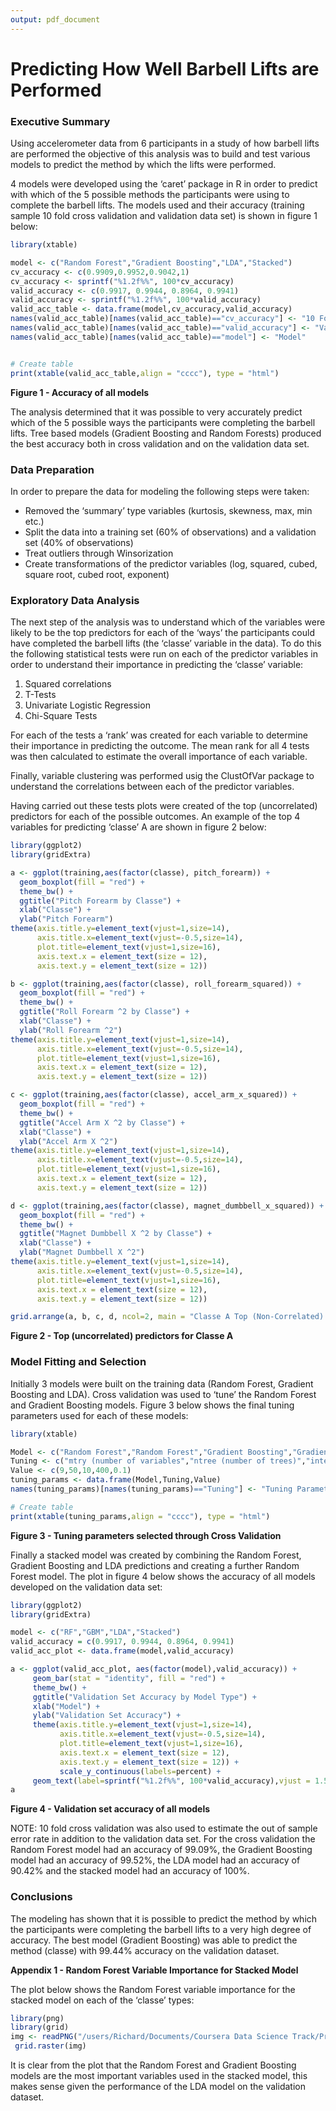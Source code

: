 ```yaml
---
output: pdf_document
---
```

Predicting How Well Barbell Lifts are Performed
=======================================================================

### Executive Summary

Using accelerometer data from 6 participants in a study of how barbell lifts are performed the objective of this analysis was to build and test various models to predict the method by which the lifts were performed.

4 models were developed using the 'caret' package in R in order to predict with which of the 5 possible methods the participants were using to complete the barbell lifts.  The models used and their accuracy (training sample 10 fold cross validation and validation data set) is shown in figure 1 below:

```r
library(xtable)

model <- c("Random Forest","Gradient Boosting","LDA","Stacked")
cv_accuracy <- c(0.9909,0.9952,0.9042,1)
cv_accuracy <- sprintf("%1.2f%%", 100*cv_accuracy)
valid_accuracy <- c(0.9917, 0.9944, 0.8964, 0.9941) 
valid_accuracy <- sprintf("%1.2f%%", 100*valid_accuracy)
valid_acc_table <- data.frame(model,cv_accuracy,valid_accuracy)
names(valid_acc_table)[names(valid_acc_table)=="cv_accuracy"] <- "10 Fold CV Accuracy"
names(valid_acc_table)[names(valid_acc_table)=="valid_accuracy"] <- "Validation Set Accuracy"
names(valid_acc_table)[names(valid_acc_table)=="model"] <- "Model"


# Create table
print(xtable(valid_acc_table,align = "cccc"), type = "html")

```


**Figure 1 - Accuracy of all models**

The analysis determined that it was possible to very accurately predict which of the 5 possible ways the participants were completing the barbell lifts.  Tree based models (Gradient Boosting and Random Forests) produced the best accuracy both in cross validation and on the validation data set.

### Data Preparation

In order to prepare the data for modeling the following steps were taken:

*  Removed the 'summary' type variables (kurtosis, skewness, max, min etc.)
*  Split the data into a training set (60% of observations) and a validation set (40% of observations)
*  Treat outliers through Winsorization
*  Create transformations of the predictor variables (log, squared, cubed, square root, cubed root, exponent)

### Exploratory Data Analysis

The next step of the analysis was to understand which of the variables were likely to be the top predictors for each of the 'ways' the participants could have completed the barbell lifts (the 'classe' variable in the data).  To do this the following statistical tests were run on each of the predictor variables in order to understand their importance in predicting the 'classe' variable:

1.  Squared correlations
2.  T-Tests
3.  Univariate Logistic Regression
4.  Chi-Square Tests

For each of the tests a 'rank' was created for each variable to determine their importance in predicting the outcome.  The mean rank for all 4 tests was then calculated to estimate the overall importance of each variable.

Finally, variable clustering was performed usig the ClustOfVar package to understand the correlations between each of the predictor variables.

Having carried out these tests plots were created of the top (uncorrelated) predictors for each of the possible outcomes.  An example of the top 4 variables for predicting 'classe' A are shown in figure 2 below:

```r

library(ggplot2)
library(gridExtra)

a <- ggplot(training,aes(factor(classe), pitch_forearm)) +
  geom_boxplot(fill = "red") +
  theme_bw() + 
  ggtitle("Pitch Forearm by Classe") +
  xlab("Classe") + 
  ylab("Pitch Forearm")
theme(axis.title.y=element_text(vjust=1,size=14),
      axis.title.x=element_text(vjust=-0.5,size=14),
      plot.title=element_text(vjust=1,size=16),
      axis.text.x = element_text(size = 12),
      axis.text.y = element_text(size = 12))

b <- ggplot(training,aes(factor(classe), roll_forearm_squared)) +
  geom_boxplot(fill = "red") +
  theme_bw() + 
  ggtitle("Roll Forearm ^2 by Classe") +
  xlab("Classe") + 
  ylab("Roll Forearm ^2")
theme(axis.title.y=element_text(vjust=1,size=14),
      axis.title.x=element_text(vjust=-0.5,size=14),
      plot.title=element_text(vjust=1,size=16),
      axis.text.x = element_text(size = 12),
      axis.text.y = element_text(size = 12))

c <- ggplot(training,aes(factor(classe), accel_arm_x_squared)) +
  geom_boxplot(fill = "red") +
  theme_bw() + 
  ggtitle("Accel Arm X ^2 by Classe") +
  xlab("Classe") + 
  ylab("Accel Arm X ^2")
theme(axis.title.y=element_text(vjust=1,size=14),
      axis.title.x=element_text(vjust=-0.5,size=14),
      plot.title=element_text(vjust=1,size=16),
      axis.text.x = element_text(size = 12),
      axis.text.y = element_text(size = 12))

d <- ggplot(training,aes(factor(classe), magnet_dumbbell_x_squared)) +
  geom_boxplot(fill = "red") +
  theme_bw() + 
  ggtitle("Magnet Dumbbell X ^2 by Classe") +
  xlab("Classe") + 
  ylab("Magnet Dumbbell X ^2")
theme(axis.title.y=element_text(vjust=1,size=14),
      axis.title.x=element_text(vjust=-0.5,size=14),
      plot.title=element_text(vjust=1,size=16),
      axis.text.x = element_text(size = 12),
      axis.text.y = element_text(size = 12))

grid.arrange(a, b, c, d, ncol=2, main = "Classe A Top (Non-Correlated) Predictors")

```


**Figure 2 - Top (uncorrelated) predictors for Classe A**
  

### Model Fitting and Selection
  
Initially 3 models were built on the training data (Random Forest, Gradient Boosting and LDA).  Cross validation was used to 'tune' the Random Forest and Gradient Boosting models.  Figure 3 below shows the final tuning parameters used for each of these models:

```r
library(xtable)

Model <- c("Random Forest","Random Forest","Gradient Boosting","Gradient Boosting","Gradient Boosting")
Tuning <- c("mtry (number of variables","ntree (number of trees)","interaction.depth (tree depth)","n.trees (number of trees","shrinkage") 
Value <- c(9,50,10,400,0.1)
tuning_params <- data.frame(Model,Tuning,Value)
names(tuning_params)[names(tuning_params)=="Tuning"] <- "Tuning Parameter"

# Create table
print(xtable(tuning_params,align = "cccc"), type = "html")

```

**Figure 3 - Tuning parameters selected through Cross Validation**

Finally a stacked model was created by combining the Random Forest, Gradient Boosting and LDA predictions and creating a further Random Forest model.  The plot in figure 4 below shows the accuracy of all models developed on the validation data set:

```r

library(ggplot2)
library(gridExtra)

model <- c("RF","GBM","LDA","Stacked")
valid_accuracy = c(0.9917, 0.9944, 0.8964, 0.9941) 
valid_acc_plot <- data.frame(model,valid_accuracy)

a <- ggplot(valid_acc_plot, aes(factor(model),valid_accuracy)) +
     geom_bar(stat = "identity", fill = "red") +
     theme_bw() + 
     ggtitle("Validation Set Accuracy by Model Type") +
     xlab("Model") + 
     ylab("Validation Set Accuracy") +
     theme(axis.title.y=element_text(vjust=1,size=14),
           axis.title.x=element_text(vjust=-0.5,size=14),
           plot.title=element_text(vjust=1,size=16),
           axis.text.x = element_text(size = 12),
           axis.text.y = element_text(size = 12)) +
           scale_y_continuous(labels=percent) +
     geom_text(label=sprintf("%1.2f%%", 100*valid_accuracy),vjust = 1.5)
a

```
**Figure 4 - Validation set accuracy of all models**

NOTE:  10 fold cross validation was also used to estimate the out of sample error rate in addition to the validation data set.  For the cross validation the Random Forest model had an accuracy of 99.09%, the Gradient Boosting model had an accuracy of 99.52%, the LDA model had an accuracy of 90.42% and the stacked model had an accuracy of 100%.

### Conclusions

The modeling has shown that it is possible to predict the method by which the participants were completing the barbell lifts to  a very high degree of accuracy.  The best model (Gradient Boosting) was able to predict the method (classe) with 99.44% accuracy on the validation dataset.  
  
**Appendix 1 - Random Forest Variable Importance for Stacked Model**

The plot below shows the Random Forest variable importance for the stacked model on each of the 'classe' types:

```r
library(png)
library(grid)
img <- readPNG("/users/Richard/Documents/Coursera Data Science Track/Practical Machine Learning/Assignment/rf_importance_stacked.png")
 grid.raster(img)
```

It is clear from the plot that the Random Forest and Gradient Boosting models are the most important variables used in the stacked model, this makes sense given the performance of the LDA model on the validation dataset.
